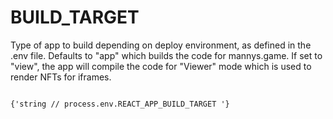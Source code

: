 
# BUILD_TARGET

Type of app to build depending on deploy environment, as defined in the .env file. 
Defaults to "app" which builds the code for mannys.game. If set to "view", the app 
will compile the code for "Viewer" mode which is used to render NFTs for iframes. 

<Code language="js">
{'string // process.env.REACT_APP_BUILD_TARGET '}
</Code>


